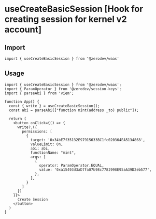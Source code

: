 # useCreateBasicSession [Hook for creating session for kernel v2 account]

## Import
```tsx
import { useCreateBasicSession } from '@zerodev/waas'
```

## Usage

```tsx
import { useCreateBasicSession } from '@zerodev/waas';
import { ParamOperator } from '@zerodev/session-keys';
import { parseAbi } from 'viem';

function App() {
  const { write } = useCreateBasicSession();
  const abi = parseAbi(["function mint(address _to) public"]);
  
  return (
    <button onClick={() => {
      write?.({
        permissions: [
          {
            target: '0x34bE7f35132E97915633BC1fc020364EA5134863',
            valueLimit: 0n,
            abi: abi,
            functionName: "mint",
            args: [
              {
                operator: ParamOperator.EQUAL,
                value: '0xa15493d3aD7fa07b98c7782998E95aA39D2eb577',
              },
            ],
          }
        ]
      })
    }}>
      Create Session
    </button>
  )
}
```
